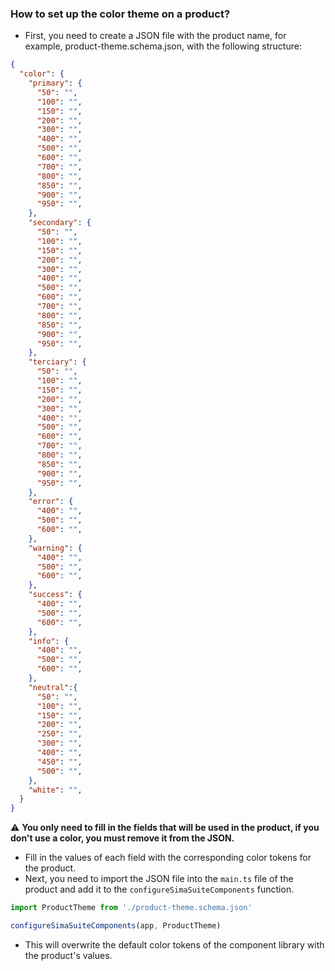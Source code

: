 
<Meta title="Design Tokens/Product theme configuration" />

### How to set up the color theme on a product?

- First, you need to create a JSON file with the product name, for example, product-theme.schema.json, with the following structure:

```json
{
  "color": {
    "primary": {
      "50": "",
      "100": "",
      "150": "",
      "200": "",
      "300": "",
      "400": "",
      "500": "",
      "600": "",
      "700": "",
      "800": "",
      "850": "",
      "900": "",
      "950": "",
    },
    "secondary": {
      "50": "",
      "100": "",
      "150": "",
      "200": "",
      "300": "",
      "400": "",
      "500": "",
      "600": "",
      "700": "",
      "800": "",
      "850": "",
      "900": "",
      "950": "",
    },
    "terciary": {
      "50": "",
      "100": "",
      "150": "",
      "200": "",
      "300": "",
      "400": "",
      "500": "",
      "600": "",
      "700": "",
      "800": "",
      "850": "",
      "900": "",
      "950": "",
    },
    "error": {
      "400": "",
      "500": "",
      "600": "",
    },
    "warning": {
      "400": "",
      "500": "",
      "600": "",
    },
    "success": {
      "400": "",
      "500": "",
      "600": "",
    },
    "info": {
      "400": "",
      "500": "",
      "600": "",
    },
    "neutral":{
      "50": "",
      "100": "",
      "150": "",
      "200": "",
      "250": "",
      "300": "",
      "400": "",
      "450": "",
      "500": "",
    },
    "white": "",
  }
}
```
⚠️ **You only need to fill in the fields that will be used in the product, if you don't use a color, you must remove it from the JSON.**

- Fill in the values of each field with the corresponding color tokens for the product.
- Next, you need to import the JSON file into the `main.ts` file of the product and add it to the `configureSimaSuiteComponents` function.

```javascript
import ProductTheme from './product-theme.schema.json'

configureSimaSuiteComponents(app, ProductTheme)
```

- This will overwrite the default color tokens of the component library with the product's values.
